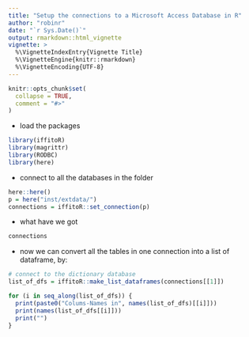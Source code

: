 ```yaml
---
title: "Setup the connections to a Microsoft Access Database in R"
author: "robinr"
date: "`r Sys.Date()`"
output: rmarkdown::html_vignette
vignette: >
  %\VignetteIndexEntry{Vignette Title}
  %\VignetteEngine{knitr::rmarkdown}
  %\VignetteEncoding{UTF-8}
---
```


```r
knitr::opts_chunk$set(
  collapse = TRUE,
  comment = "#>"
)
```

- load the packages

```r
library(iffitoR)
library(magrittr)
library(RODBC)
library(here)
```

- connect to all the databases in the folder

```r
here::here()
p = here("inst/extdata/")
connections = iffitoR::set_connection(p)
```

- what have we got

```r
connections
```

- now we can convert all the tables in one connection into a list of dataframe, by:

```r
# connect to the dictionary database
list_of_dfs = iffitoR::make_list_dataframes(connections[[1]])

for (i in seq_along(list_of_dfs)) {
  print(paste0("Colums-Names in", names(list_of_dfs)[[i]]))
  print(names(list_of_dfs[[i]]))
  print("")
}
```

